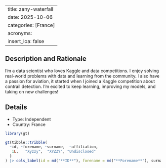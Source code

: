 
---
title: zany-waterfall
date: 2025-10-06
categories: [France]
acronyms:
  insert_loa: false
---

## Description and Rationale

I’m a data scientist who loves Kaggle and data competitions. I enjoy solving real-world problems with data and learning from the community. I also have a passion for aviation, it started when I joined a Kaggle competition about contrail detection. I’m excited to keep learning, improving my models, and taking on new challenges!

## Details

* Type: Independent
* Country: France

```r
library(gt)

gt(tibble::tribble(
  ~id, ~forename, ~surname,  ~affiliation,
   1L,   "Xyzzy",  "XYZZY", "Undisclosed"
  )
) |> cols_label(id = md("**ID**"), forename = md("**Forename**"), surname ~ md("**Surname**"), affiliation ~ md("**Affiliation**"))
```
